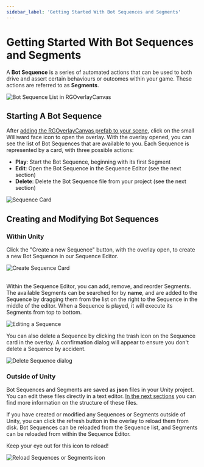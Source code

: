 ```yaml
---
sidebar_label: 'Getting Started With Bot Sequences and Segments'
---
```



# Getting Started With Bot Sequences and Segments

A **Bot Sequence** is a series of automated actions that can be used to both drive and assert certain behaviours or outcomes within your game. These actions are referred to as **Segments**. 

![Bot Sequence List in RGOverlayCanvas](img/sequences_list.png)

## Starting A Bot Sequence

After [adding the RGOverlayCanvas prefab to your scene](../../getting-started/installing-regression-games.mdx), click on the small Williward face icon to open the overlay. With the overlay opened, you can see the list of Bot Sequences that are available to you. Each Sequence is represented by a card, with three possible actions:
- **Play**: Start the Bot Sequence, beginning with its first Segment
- **Edit**: Open the Bot Sequence in the Sequence Editor (see the next section)
- **Delete**: Delete the Bot Sequence file from your project (see the next section)

<div style={{width: '100%'}}>
<img src={SequenceCard} alt="Sequence Card" style={{display: 'block', width: '300px', margin: '0 auto'}} />
</div>

## Creating and Modifying Bot Sequences

### Within Unity

Click the "Create a new Sequence" button, with the overlay open, to create a new Bot Sequence in our Sequence Editor.

<div style={{width: '100%'}}>
<img src={CreateSequenceButton} alt="Create Sequence Card" style={{display: 'block', width: '300px', margin: '0 auto'}} />
</div>

<br />

Within the Sequence Editor, you can add, remove, and reorder Segments. The available Segments can be searched for by **name**, and are added to the Sequence by dragging them from the list on the right to the Sequence in the middle of the editor. When a Sequence is played, it will execute its Segments from top to bottom.

![Editing a Sequence](img/sequence_editing.gif)

You can also delete a Sequence by clicking the trash icon on the Sequence card in the overlay. A confirmation dialog will appear to ensure you don't delete a Sequence by accident.

<div style={{width: '100%'}}>
<img src={SequenceDeleteDialog} alt="Delete Sequence dialog" style={{display: 'block', height: '200px', margin: '0 auto'}} />
</div>

### Outside of Unity

Bot Sequences and Segments are saved as **json** files in your Unity project. You can edit these files directly in a text editor. [In the next sections](./actions.mdx) you can find more information on the structure of these files.

If you have created or modified any Sequences or Segments outside of Unity, you can click the refresh button in the overlay to reload them from disk. Bot Sequences can be reloaded from the Sequence list, and Segments can be reloaded from within the Sequence Editor.

<div style={{width: '100%', display: 'flex'}}>
<p style={{paddingTop: '10px', paddingRight: '8px'}}>Keep your eye out for this icon to reload!</p>
<img src={ReloadIcon} alt="Reload Sequences or Segments icon" style={{display: 'block', width: '55px', height: '50px'}} />
</div>
